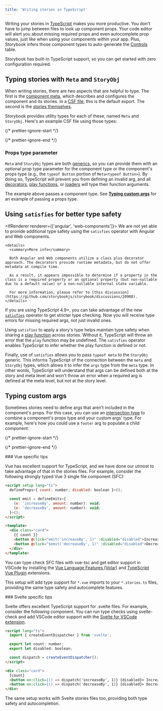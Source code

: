 ```yaml
---
title: 'Writing stories in TypeScript'
---
```


Writing your stories in [TypeScript](https://www.typescriptlang.org/) makes you more productive. You don't have to jump between files to look up component props. Your code editor will alert you about missing required props and even autocomplete prop values, just like when using your components within your app. Plus, Storybook infers those component types to auto-generate the [Controls](../api/doc-block-controls.md) table.

Storybook has built-in TypeScript support, so you can get started with zero configuration required.

## Typing stories with `Meta` and `StoryObj`

When writing stories, there are two aspects that are helpful to type. The first is the [component meta](./index.md#default-export), which describes and configures the component and its stories. In a [CSF file](../api/csf.md), this is the default export. The second is the [stories themselves](./index.md#defining-stories).

Storybook provides utility types for each of these, named `Meta` and `StoryObj`. Here's an example CSF file using those types:

{/* prettier-ignore-start */}

<CodeSnippets path="typed-csf-file.md" />

{/* prettier-ignore-end */}

### Props type parameter

`Meta` and `StoryObj` types are both [generics](https://www.typescriptlang.org/docs/handbook/2/generics.html#working-with-generic-type-variables), so you can provide them with an optional prop type parameter for the component type or the component's props type (e.g., the `typeof Button` portion of `Meta<typeof Button>`). By doing so, TypeScript will prevent you from defining an invalid arg, and all [decorators](./decorators.md), [play functions](./play-function.md), or [loaders](./loaders.md) will type their function arguments.

The example above passes a component type. See [**Typing custom args**](#typing-custom-args) for an example of passing a props type.

## Using `satisfies` for better type safety

<IfRenderer renderer={['angular', 'web-components']}>
  <Callout variant="info">
    We are not yet able to provide additional type safety using the `satisfies` operator with Angular and Web components.

    <details>
      <summary>More info</summary>

      Both Angular and Web components utilize a class plus decorator approach. The decorators provide runtime metadata, but do not offer metadata at compile time.

      As a result, it appears impossible to determine if a property in the class is a required property or an optional property (but non-nullable due to a default value) or a non-nullable internal state variable.

      For more information, please refer to [this discussion](https://github.com/storybookjs/storybook/discussions/20988).
    </details>
  </Callout>
</IfRenderer>

If you are using TypeScript 4.9+, you can take advantage of the new [`satisfies`](https://www.typescriptlang.org/docs/handbook/release-notes/typescript-4-9.html) operator to get stricter type checking. Now you will receive type errors for missing required args, not just invalid ones.

Using `satisfies` to apply a story's type helps maintain type safety when sharing a [play function](./play-function.md) across stories. Without it, TypeScript will throw an error that the `play` function may be undefined. The `satisfies` operator enables TypeScript to infer whether the play function is defined or not.

Finally, use of `satisfies` allows you to pass `typeof meta` to the `StoryObj` generic. This informs TypeScript of the connection between the `meta` and `StoryObj` types, which allows it to infer the `args` type from the `meta` type. In other words, TypeScript will understand that args can be defined both at the story and meta level and won't throw an error when a required arg is defined at the meta level, but not at the story level.

## Typing custom args

Sometimes stories need to define args that aren’t included in the component's props. For this case, you can use an [intersection type](https://www.typescriptlang.org/docs/handbook/2/objects.html#intersection-types) to combine a component's props type and your custom args' type. For example, here's how you could use a `footer` arg to populate a child component:

{/* prettier-ignore-start */}

<CodeSnippets path="page-story-slots.md" usesCsf3 csf2Path="writing-stories/args#snippet-page-story-slots" />

{/* prettier-ignore-end */}

<IfRenderer renderer="vue">
  ### Vue specific tips

  Vue has excellent support for TypeScript, and we have done our utmost to take advantage of that in the stories files. For example, consider the following strongly typed Vue 3 single file component (SFC):

  ```html
  <script setup lang="ts">
    defineProps<{ count: number; disabled: boolean }>();

    const emit = defineEmits<{
      (e: 'increaseBy', amount: number): void;
      (e: 'decreaseBy', amount: number): void;
    }>();
  </script>

  <template>
    <div class="card">
      {{ count }}
      <button @click="emit('increaseBy', 1)" :disabled="disabled">Increase by 1</button>
      <button @click="$emit('decreaseBy', 1)" :disabled="disabled">Decrease by 1</button>
    </div>
  </template>
  ```

  You can type check SFC files with vue-tsc and get editor support in VSCode by installing the [Vue Language Features (Volar)](https://marketplace.visualstudio.com/items?itemName=Vue.volar) and [TypeScript Vue Plugin](https://marketplace.visualstudio.com/items?itemName=Vue.vscode-typescript-vue-plugin) extensions.

  This setup will add type support for `*.vue` imports to your `*.stories.ts` files, providing the same type safety and autocomplete features.
</IfRenderer>

<IfRenderer renderer="svelte">
  ### Svelte specific tips

  Svelte offers excellent TypeScript support for .svelte files. For example, consider the following component. You can run type checks using svelte-check and add VSCode editor support with the [Svelte for VSCode extension](https://marketplace.visualstudio.com/items?itemName=svelte.svelte-vscode\&ssr=false#overview).

  ```html
  <script lang="ts">
    import { createEventDispatcher } from 'svelte';

    export let count: number;
    export let disabled: boolean;

    const dispatch = createEventDispatcher();
  </script>

  <div class="card">
    {count}
    <button on:click={() => dispatch('increaseBy', 1)} {disabled}> Increase by 1 </button>
    <button on:click={() => dispatch('decreaseBy', 1)} {disabled}> Decrease by 1 </button>
  </div>
  ```

  The same setup works with Svelte stories files too, providing both type safety and autocompletion.
</IfRenderer>
